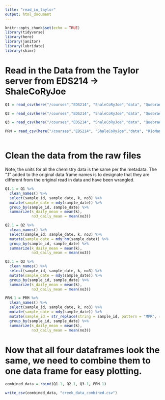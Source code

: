 ```yaml
---
title: "read_in_taylor"
output: html_document
---
```


```r
knitr::opts_chunk$set(echo = TRUE)
library(tidyverse)
library(here)
library(janitor)
library(lubridate)
library(skimr)
```

# Read in the Data from the Taylor server from EDS214 -> ShaleCoRyJoe
```r
Q1 = read_csv(here("/courses","EDS214", "ShaleCoRyJoe","data", "QuebradaCuenca1-Bisley.csv"), na = "-9999")

Q2 = read_csv(here("/courses","EDS214", "ShaleCoRyJoe","data", "QuebradaCuenca2-Bisley.csv"), na = "-9999")

Q3 = read_csv(here("/courses","EDS214", "ShaleCoRyJoe","data", "QuebradaCuenca3-Bisley.csv"), na = "-9999")

PRM = read_csv(here("/courses","EDS214", "ShaleCoRyJoe","data", "RioMameyesPuenteRoto.csv"), na = "-9999")
   
```

# Clean the data from the raw files
Note, the units for all the chemistry data is the same per the metadata. The ".1" added to the original data frame names is to designate that they are different from the original read in data and have been wrangled.

```r
Q1.1 = Q1 %>% 
  clean_names() %>% 
  select(sample_id, sample_date, k, no3) %>% 
  mutate(sample_date = mdy(sample_date)) %>% 
  group_by(sample_id, sample_date) %>% 
  summarize(k_daily_mean = mean(k), 
            no3_daily_mean = mean(no3))

Q2.1 = Q2 %>% 
  clean_names() %>% 
  select(sample_id, sample_date, k, no3) %>% 
  mutate(sample_date = mdy_hm(sample_date)) %>% 
  group_by(sample_id, sample_date) %>% 
  summarize(k_daily_mean = mean(k), 
            no3_daily_mean = mean(no3))

Q3.1 = Q3 %>% 
  clean_names() %>% 
  select(sample_id, sample_date, k, no3) %>% 
  mutate(sample_date = mdy(sample_date)) %>% 
  group_by(sample_id, sample_date) %>% 
  summarize(k_daily_mean = mean(k), 
            no3_daily_mean = mean(no3))

PRM.1 = PRM %>% 
  clean_names() %>% 
  select(sample_id, sample_date, k, no3) %>% 
  mutate(sample_date = mdy(sample_date)) %>% 
  mutate(sample_id = str_replace(string = sample_id, pattern = "MPR", replacement = "PRM")) %>%
  group_by(sample_id, sample_date) %>% 
  summarize(k_daily_mean = mean(k), 
            no3_daily_mean = mean(no3))
```

# Now that all four dataframes look the same, we need to combine them to one data frame for easy plotting.
```r
combined_data = rbind(Q1.1, Q2.1, Q3.1, PRM.1)

write_csv(combined_data, "creek_data_combined.csv")
```



